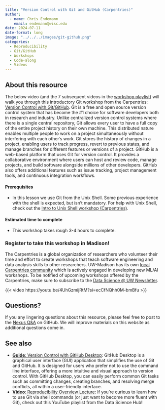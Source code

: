 ```yaml
---
title: "Version Control with Git and GitHub (Carpentries)"
author: 
  - name: Chris Endemann
    email: endemann@wisc.edu
date: 2024-07-11
date-format: long
image: "../../../images/git-github.png"
categories:
  - Reproducibility
  - Git/GitHub
  - Workshops
  - Code-along
  - Videos
---
```

## About this resource
The below video (and the 7 subsequent videos in the [workshop playlist](https://www.youtube.com/playlist?list=PL90vX4e9ORqeE1wyMbST9pJ1-Mj45f2JY)) will walk you through this introductory Git workshop from the Carpentries: [Version Control with Git/GitHub](https://carpentries-incubator.github.io/git-novice-branch-pr/). Git is a free and open source version control system that has become the #1 choice for software developers both in research and industry. Unlike centralized version control systems where there is a single central repository, Git allows every user to have a full copy of the entire project history on their own machine. This distributed nature enables multiple people to work on a project simultaneously without interfering with each other’s work. Git stores the history of changes in a project, enabling users to track progress, revert to previous states, and manage branches for different features or versions of a project. GitHub is a web-based platform that uses Git for version control. It provides a collaborative environment where users can host and review code, manage projects, and build software alongside millions of other developers. GitHub also offers additional features such as issue tracking, project management tools, and continuous integration workflows. 

#### Prerequisites
- In this lesson we use Git from the Unix Shell. Some previous experience with the shell is expected, but isn’t mandatory. For help with Unix Shell, check out the [Intro to Unix Shell workshop (Carpentries)](https://swcarpentry.github.io/shell-novice/).

#### Estimated time to complete 
- This workshop takes rough 3-4 hours to complete.

### Register to take this workshop in Madison!
The Carpentries is a global organization of researchers who volunteer their time and effort to create workshops that teach software engineering and data analysis skills to other researchers. UW-Madison has its own [local Carpentries community](https://datascience.wisc.edu/uw-madison-carpentries-community/) which is actively engaged in developing new ML/AI workshops. To be notified of upcoming workshops offered by the Carpentries, make sure to subscribe to the [Data Science @ UW Newsletter](https://datascience.wisc.edu/newsletter/). 

{{< video https://youtu.be/4UhGzmijRtM?si=ecCfNQhh0M-bmBfu >}}

## Questions?
If you any lingering questions about this resource, please feel free to post to the [Nexus Q&A](https://github.com/UW-Madison-DataScience/ML-X-Nexus/discussions/categories/q-a) on GitHub. We will improve materials on this website as additional questions come in.

## See also
- [**Guide**: Version Control with GitHub Desktop](https://uw-madison-datascience.github.io/ML-X-Nexus/Resources/Guides/Github-desktop.html): GitHub Desktop is a graphical user interface (GUI) application that simplifies the use of Git and GitHub. It is designed for users who prefer not to use the command line interface, offering a more intuitive and visual approach to version control. With GitHub Desktop, you can easily perform common Git tasks such as committing changes, creating branches, and resolving merge conflicts, all within a user-friendly interface.
- [**Video**: Reproducibility Overview Lecture](https://uw-madison-datascience.github.io/ML-X-Nexus/Resources/Videos/Reproducibility-overview.html): If you're curious to learn how to use Git via shell commands (or just want to become more fluent with Git), check out this YouTube playlist from the Data Science Hub!


